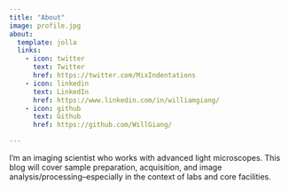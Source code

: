 ```yaml
---
title: "About"
image: profile.jpg
about:
  template: jolla
  links:
    - icon: twitter
      text: Twitter
      href: https://twitter.com/MixIndentations
    - icon: linkedin
      text: LinkedIn
      href: https://www.linkedin.com/in/williamgiang/
    - icon: github
      text: Github
      href: https://github.com/WillGiang/

---
```


I'm an imaging scientist who works with advanced light microscopes. This blog will cover sample preparation, acquisition, and image analysis/processing--especially in the context of labs and core facilities.
